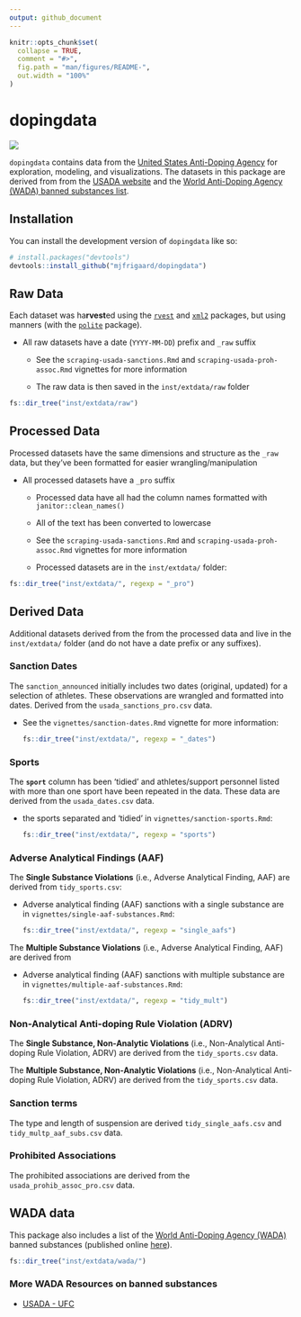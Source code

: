 ```yaml
---
output: github_document
---
```


<!-- README.md is generated from README.Rmd. Please edit that file -->

```r
knitr::opts_chunk$set(
  collapse = TRUE,
  comment = "#>",
  fig.path = "man/figures/README-",
  out.width = "100%"
)
```

# dopingdata

<!-- badges: start -->

![](<https://img.shields.io/badge/lifecycle-experimental-orange.svg>)

<!-- https://img.shields.io/badge/lifecycle-stable-green.svg -->

<!-- badges: end -->

`dopingdata` contains data from the [United States Anti-Doping Agency](https://en.wikipedia.org/wiki/United_States_Anti-Doping_Agency) for exploration, modeling, and visualizations. The datasets in this package are derived from from the [USADA website](https://www.usada.org/) and the [World Anti-Doping Agency (WADA) banned substances list](https://www.wada-ama.org/en/prohibited-list?q=).

## Installation

You can install the development version of `dopingdata` like so:

``` r
# install.packages("devtools")
devtools::install_github("mjfrigaard/dopingdata")
```

## Raw Data

Each dataset was ha**rvest**ed using the [`rvest`](https://rvest.tidyverse.org/) and [`xml2`](https://xml2.r-lib.org/) packages, but using manners (with the [`polite`](https://dmi3kno.github.io/polite/) package).

-   All raw datasets have a date (`YYYY-MM-DD`) prefix and `_raw` suffix
    -   See the `scraping-usada-sanctions.Rmd` and `scraping-usada-proh-assoc.Rmd` vignettes for more information

    -   The raw data is then saved in the `inst/extdata/raw` folder

```r
fs::dir_tree("inst/extdata/raw")
```

## Processed Data

Processed datasets have the same dimensions and structure as the `_raw` data, but they've been formatted for easier wrangling/manipulation

-   All processed datasets have a `_pro` suffix

    -   Processed data have all had the column names formatted with `janitor::clean_names()`

    -   All of the text has been converted to lowercase

    -   See the `scraping-usada-sanctions.Rmd` and `scraping-usada-proh-assoc.Rmd` vignettes for more information

    -   Processed datasets are in the `inst/extdata/` folder:

```r
fs::dir_tree("inst/extdata/", regexp = "_pro")
```

## Derived Data

Additional datasets derived from the from the processed data and live in the `inst/extdata/` folder (and do not have a date prefix or any suffixes).

### Sanction Dates

The `sanction_announced` initially includes two dates (original, updated) for a selection of athletes. These observations are wrangled and formatted into dates. Derived from the `usada_sanctions_pro.csv` data.

-   See the `vignettes/sanction-dates.Rmd` vignette for more information:

    ```r
    fs::dir_tree("inst/extdata/", regexp = "_dates")
    ```

### Sports

The **`sport`** column has been 'tidied' and athletes/support personnel listed with more than one sport have been repeated in the data. These data are derived from the `usada_dates.csv` data.

-   the sports separated and 'tidied' in `vignettes/sanction-sports.Rmd`:

    ```r
    fs::dir_tree("inst/extdata/", regexp = "sports")
    ```

### Adverse Analytical Findings (AAF)

The **Single Substance Violations** (i.e., Adverse Analytical Finding, AAF) are derived from `tidy_sports.csv`:

-   Adverse analytical finding (AAF) sanctions with a single substance are in `vignettes/single-aaf-substances.Rmd`:

    ```r
    fs::dir_tree("inst/extdata/", regexp = "single_aafs")
    ```

The **Multiple Substance Violations** (i.e., Adverse Analytical Finding, AAF) are derived from

-   Adverse analytical finding (AAF) sanctions with multiple substance are in `vignettes/multiple-aaf-substances.Rmd`:

    ```r
    fs::dir_tree("inst/extdata/", regexp = "tidy_mult")
    ```

### Non-Analytical Anti-doping Rule Violation (ADRV)

The **Single Substance, Non-Analytic Violations** (i.e., Non-Analytical Anti-doping Rule Violation, ADRV) are derived from the `tidy_sports.csv` data.

The **Multiple Substance, Non-Analytic Violations** (i.e., Non-Analytical Anti-doping Rule Violation, ADRV) are derived from the `tidy_sports.csv` data.

### Sanction terms

The type and length of suspension are derived `tidy_single_aafs.csv` and `tidy_multp_aaf_subs.csv` data.

### Prohibited Associations

The prohibited associations are derived from the `usada_prohib_assoc_pro.csv` data.

## WADA data

This package also includes a list of the [World Anti-Doping Agency (WADA)](https://en.wikipedia.org/wiki/World_Anti-Doping_Agency) banned substances (published online [here](https://www.wada-ama.org/en/prohibited-list?q=)).

```r
fs::dir_tree("inst/extdata/wada/")
```

### More WADA Resources on banned substances

-   [USADA - UFC](https://ufc.usada.org/wp-content/uploads/UFC-Prohibited-List.pdf)
